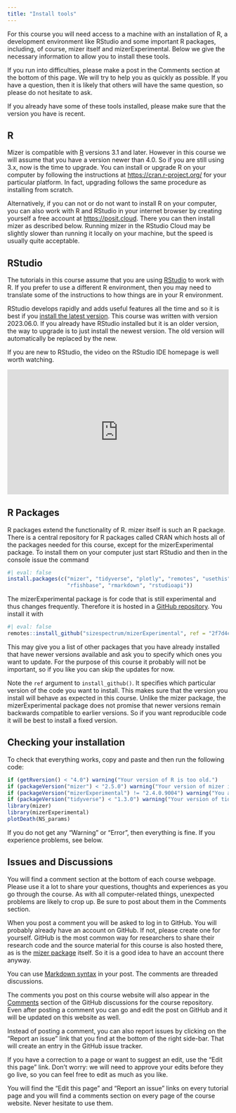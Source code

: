 ```yaml
---
title: "Install tools"
---
```


For this course you will need access to a machine with an installation of R, a development environment like RStudio and some important R packages, including, of course, mizer itself and mizerExperimental. Below we give the necessary information to allow you to install these tools.

If you run into difficulties, please make a post in the Comments section at the bottom of this page. We will try to help you as quickly as possible. If you have a question, then it is likely that others will have the same question, so please do not hesitate to ask.

If you already have some of these tools installed, please make sure that the version you have is recent.

## R

Mizer is compatible with [R](https://www.r-project.org/) versions 3.1 and later. However in this course we will assume that you have a version newer than 4.0. So if you are still using 3.x, now is the time to upgrade. You can install or upgrade R on your computer by following the instructions at <https://cran.r-project.org/> for your particular platform. In fact, upgrading follows the same procedure as installing from scratch.

Alternatively, if you can not or do not want to install R on your computer, you can also work with R and RStudio in your internet browser by creating yourself a free account at <https://posit.cloud>. There you can then install mizer as described below. Running mizer in the RStudio Cloud may be slightly slower than running it locally on your machine, but the speed is usually quite acceptable.

## RStudio

The tutorials in this course assume that you are using [RStudio](https://posit.co/products/open-source/rstudio/) to work with R. If you prefer to use a different R environment, then you may need to translate some of the instructions to how things are in your R environment.

RStudio develops rapidly and adds useful features all the time and so it is best if you [install the latest version](https://posit.co/download/rstudio-desktop/#download). This course was written with version 2023.06.0. If you already have RStudio installed but it is an older version, the way to upgrade is to just install the newest version. The old version will automatically be replaced by the new.

If you are new to RStudio, the video on the RStudio IDE homepage is well worth watching.

```{=html}
<div class="wistia_responsive_padding" style="padding:56.25% 0 0 0;position:relative;">
  <div class="wistia_responsive_wrapper" style="height:100%;left:0;position:absolute;top:0;width:100%;">
    <iframe allowfullscreen class="wistia_embed" frameborder="0" height="100%" id="wistia_embed" name="wistia_embed" scrolling="no" src="https://fast.wistia.net/embed/iframe/520zbd3tij?videoFoam=true" title="RStudio IDE Overview Video" width="100%"></iframe>
  </div>
</div>
<script async src="https://fast.wistia.net/assets/external/E-v1.js">
</script>
```

## R Packages

R packages extend the functionality of R. mizer itself is such an R package. There is a central repository for R packages called CRAN which hosts all of the packages needed for this course, except for the mizerExperimental package. To install them on your computer just start RStudio and then in the console issue the command

```r
#| eval: false
install.packages(c("mizer", "tidyverse", "plotly", "remotes", "usethis",
                   "rfishbase", "rmarkdown", "rstudioapi"))
```

The mizerExperimental package is for code that is still experimental and thus changes frequently. Therefore it is hosted in a [GitHub repository](https://github.com/sizespectrum/mizerExperimental). You install it with

```r
#| eval: false
remotes::install_github("sizespectrum/mizerExperimental", ref = "2f7d4ca")
```
This may give you a list of other packages that you have already installed that have newer versions available and ask you to specify which ones you want to update. For the purpose of this course it probably will not be important, so if you like you can skip the updates for now.

Note the `ref` argument to `install_github()`. It specifies which particular version of the code you want to install. This makes sure that the version you install will behave as expected in this course. Unlike the mizer package, the mizerExperimental package does not promise that newer versions remain backwards compatible to earlier versions. So if you want reproducible code it will be best to install a fixed version.

## Checking your installation

To check that everything works, copy and paste and then run the following code:
```r
if (getRversion() < "4.0") warning("Your version of R is too old.")
if (packageVersion("mizer") < "2.5.0") warning("Your version of mizer is too old.")
if (packageVersion("mizerExperimental") != "2.4.0.9004") warning("You are using a different version of MizerExperimental. Please reinstall with the command given above.")
if (packageVersion("tidyverse") < "1.3.0") warning("Your version of tidyverse is very old. While this may not create a problem, updating it is nevertheless advised.")
library(mizer)
library(mizerExperimental)
plotDeath(NS_params)
```
If you do not get any "Warning" or "Error", then everything is fine. If you experience problems, see below.

## Issues and Discussions

You will find a comment section at the bottom of each course webpage. Please use it a lot to share your questions, thoughts and experiences as you go through the course. As with all computer-related things, unexpected problems are likely to crop up. Be sure to post about them in the Comments section.

When you post a comment you will be asked to log in to GitHub. You will probably already have an account on GitHub. If not, please create one for yourself. GitHub is the most common way for researchers to share their research code and the source material for this course is also hosted there, as is the [mizer package](https://github.com/sizespectrum/mizer/) itself. So it is a good idea to have an account there anyway.

You can use [Markdown syntax](https://docs.github.com/en/get-started/writing-on-github/getting-started-with-writing-and-formatting-on-github/basic-writing-and-formatting-syntax) in your post. The comments are threaded discussions.

The comments you post on this course website will also appear in the [Comments](https://github.com/gustavdelius/mizerCourse/discussions/categories/comments) section of the GitHub discussions for the course repository. Even after posting a comment you can go and edit the post on GitHub and it will be updated on this website as well.

Instead of posting a comment, you can also report issues by clicking on the "Report an issue" link that you find at the bottom of the right side-bar. That will create an entry in the GitHub issue tracker.

If you have a correction to a page or want to suggest an edit, use the "Edit this page" link. Don't worry: we will need to approve your edits before they go live, so you can feel free to edit as much as you like.

You will find the "Edit this page" and "Report an issue" links on every tutorial page and you will find a comments section on every page of the course website. Never hesitate to use them.

